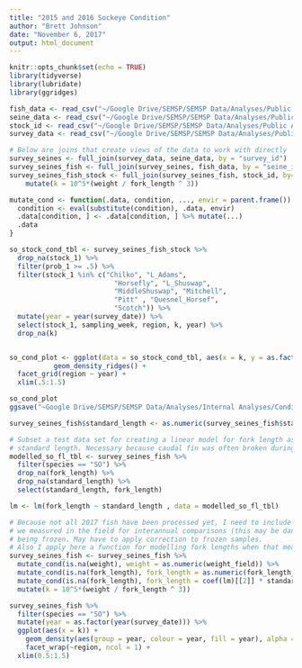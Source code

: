 ```yaml
---
title: "2015 and 2016 Sockeye Condition"
author: "Brett Johnson"
date: "November 6, 2017"
output: html_document
---
```


```r
knitr::opts_chunk$set(echo = TRUE)
library(tidyverse)
library(lubridate)
library(ggridges)

fish_data <- read_csv("~/Google Drive/SEMSP/SEMSP Data/Analyses/Public Analyses/Time Series/Interactive Report/raw_data/fish_data.csv")
seine_data <- read_csv("~/Google Drive/SEMSP/SEMSP Data/Analyses/Public Analyses/Time Series/Interactive Report/raw_data/seine_data.csv")
stock_id <- read_csv("~/Google Drive/SEMSP/SEMSP Data/Analyses/Public Analyses/Time Series/Interactive Report/raw_data/stock_id.csv")
survey_data <- read_csv("~/Google Drive/SEMSP/SEMSP Data/Analyses/Public Analyses/Time Series/Interactive Report/raw_data/survey_data.csv")

# Below are joins that create views of the data to work with directly
survey_seines <- full_join(survey_data, seine_data, by = "survey_id")
survey_seines_fish <- full_join(survey_seines, fish_data, by = "seine_id")
survey_seines_fish_stock <- full_join(survey_seines_fish, stock_id, by= "ufn") %>% 
    mutate(k = 10^5*(weight / fork_length ^ 3))

mutate_cond <- function(.data, condition, ..., envir = parent.frame()) {
  condition <- eval(substitute(condition), .data, envir)
  .data[condition, ] <- .data[condition, ] %>% mutate(...)
  .data
}
```


```r
so_stock_cond_tbl <- survey_seines_fish_stock %>% 
  drop_na(stock_1) %>% 
  filter(prob_1 >= .5) %>% 
  filter(stock_1 %in% c("Chilko", "L_Adams",
                          "Horsefly", "L_Shuswap",
                          "MiddleShuswap", "Mitchell",
                          "Pitt" , "Quesnel_Horsef", 
                          "Scotch")) %>% 
  mutate(year = year(survey_date)) %>% 
  select(stock_1, sampling_week, region, k, year) %>% 
  drop_na(k)


so_cond_plot <- ggplot(data = so_stock_cond_tbl, aes(x = k, y = as.factor(stock_1), fill = stock_1)) +
           geom_density_ridges() +
  facet_grid(region ~ year) +
  xlim(.5:1.5)

so_cond_plot
ggsave("~Google Drive/SEMSP/SEMSP Data/Analyses/Internal Analyses/Condition Factor/2015 and 2016/figures/so_stock_condition.png")


```

```r

survey_seines_fish$standard_length <- as.numeric(survey_seines_fish$standard_length)

# Subset a test data set for creating a linear model for fork length as a function of 
# standard length. Necessary because caudal fin was often broken during freezing.
modelled_so_fl_tbl <- survey_seines_fish %>% 
  filter(species == "SO") %>% 
  drop_na(fork_length) %>% 
  drop_na(standard_length) %>% 
  select(standard_length, fork_length)

lm <- lm(fork_length ~ standard_length , data = modelled_so_fl_tbl)

# Because not all 2017 fish have been processed yet, I need to include the weight 
# we measured in the field for interannual comparisons (this may be dangerous if fish lose weight after
# being frozen. May have to apply correction to frozen samples.
# Also I apply here a function for modelling fork lengths when that measure wasn't possible
survey_seines_fish <- survey_seines_fish %>% 
  mutate_cond(is.na(weight), weight = as.numeric(weight_field)) %>% 
  mutate_cond(is.na(fork_length), fork_length = as.numeric(fork_length_field)) %>% 
  mutate_cond(is.na(fork_length), fork_length = coef(lm)[[2]] * standard_length + coef(lm)[[1]]) %>%  
  mutate(k = 10^5*(weight / fork_length ^ 3)) 

survey_seines_fish %>%
  filter(species == "SO") %>% 
  mutate(year = as.factor(year(survey_date))) %>% 
  ggplot(aes(x = k)) +
    geom_density(aes(group = year, colour = year, fill = year), alpha = 0.4) +
    facet_wrap(~region, ncol = 1) +
  xlim(0.5:1.5)

```

